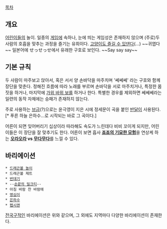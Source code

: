 [[목차]]

== 개요 ==

[[어린이]]들의 놀이. 일종의 [[게임]]에 속하나, 눈에 띄는 게임성은 존재하지 않으며 (주로)두 사람의 호흡을 맞추는 과정을 즐기는 유희이다.
[http://tvpot.daum.net/clip/ClipView.do?clipid=35472933&rtes=y 고양이도 즐길 수 있댄다](…) ~~귀엽다~~ 일본어에 せっせっせ에서 유래한 구호로 보인다. ~~Say say say~~

== 기본 규칙 ==
두 사람이 마주보고 앉아서, 혹은 서서 양 손바닥을 마주치며 '쎄쎄쎄' 라는 구호와 함께 장단을 맞춘다. 정해진 흐름에 따라 노래를 부르며 손바닥을 서로 마주치거나, 특정한 몸짓을 하거나, 마지막에 [[가위 바위 보]]를 하거나 한다. 특별한 경우를 제외하면 쎄쎄쎄라는 일련의 동작 자체에는 승패가 존재하지 않는다.

주로 사용하는 [[브금]](?)으로는 윤극영이 지은 시에 정세문이 곡을 붙인 [[반달]]이 사용된다.[* 푸른 하늘 은하수...로 시작되는 바로 그 곡이다.]

어른이 되면 잊어버리기 십상이라 따라해도 속도가 느린데다 비비 꼬이게 되지만, 어린이들은 이 장단을 잘 맞추기도 한다. 어른이 보면 흡사 '''[[죠죠의 기묘한 모험]]'''을 연상케 하는 '''[[오라오라]] vs [[무다무다]]'''를 느낄 수 있다.

== 바리에이션 ==
 * [[드래곤볼 놀이]]
 * 드래곤볼 제트
 * [[번데기]]
 * --[[손끝의 밀크티]]--
 * 아침 바람 찬 바람에
 * [[영심이]]
 * [[은하수]]
 * [[펩시맨]]

[[전국구]]적인 바리에이션은 위와 같으며, 그 외에도 지역마다 다양한 바리에이션이 존재한다.
